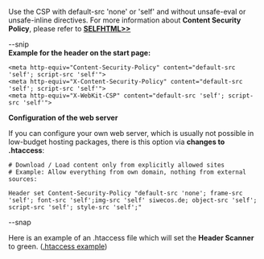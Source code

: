 Use the CSP with default-src 'none' or 'self' and without unsafe-eval or unsafe-inline directives. For more information about '''Content Security Policy''', please refer to '''[https://wiki.selfhtml.org/wiki/Sicherheit/Content_Security_Policy SELFHTML>>]'''


--snip<br>

'''Example for the header on the start page:'''

<pre>
<meta http-equiv="Content-Security-Policy" content="default-src 'self'; script-src 'self'">
<meta http-equiv="X-Content-Security-Policy" content="default-src 'self'; script-src 'self'">
<meta http-equiv="X-WebKit-CSP" content="default-src 'self'; script-src 'self'"></pre>

'''Configuration of the web server'''

If you can configure your own web server, which is usually not possible in low-budget hosting packages, there is this option via '''changes to .htaccess''':

<pre># Download / Load content only from explicitly allowed sites
# Example: Allow everything from own domain, nothing from external sources:

Header set Content-Security-Policy "default-src 'none'; frame-src 'self'; font-src 'self';img-src 'self' siwecos.de; object-src 'self'; script-src 'self'; style-src 'self';"

</pre>

--snap

Here is an example of an .htaccess file which will set the '''Header Scanner''' to green.
([[Htaccess/EN|.htaccess example]])